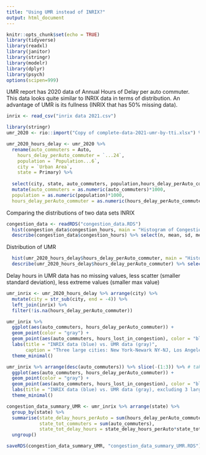 ```yaml
---
title: "Using UMR instead of INRIX?"
output: html_document
---
```


```r
knitr::opts_chunk$set(echo = TRUE)
library(tidyverse)
library(readxl)
library(janitor)
library(stringr)
library(modelr)
library(dplyr)
library(psych)
options(scipen=999)
```

UMR report has 2020 data of Annual Hours of Delay per auto commuter. This data looks quite similar to INRIX data in terms of distribution. An advantage of UMR is its fullness (INRIX that has 50% missing data). 

```r
inrix <- read_csv("inrix data 2021.csv")
```


```r
library(stringr)
umr_2020 <- rio::import("Copy of complete-data-2021-umr-by-tti.xlsx") %>% filter(Year == "2020")

umr_2020_hours_delay <- umr_2020 %>% 
  rename(auto_commuters = Auto,
    hours_delay_perAuto_commuter = `...24`, 
    population = `Population...6`, 
    city = `Urban Area`, 
    state = Primary) %>% 
  
  select(city, state, auto_commuters, population,hours_delay_perAuto_commuter ) %>% 
  mutate(auto_commuters = as.numeric(auto_commuters)*1000,
  population = as.numeric(population)*1000,
  hours_delay_perAuto_commuter = as.numeric(hours_delay_perAuto_commuter)) 

```

Comparing the distributions of two data sets INRIX
```r
congestion_data <- readRDS("congestion_data.RDS") 
  hist(congestion_data$congestion_hours, main = "Histogram of Congestion Hours using INRIX data", col = "lightblue", border = none)
  describe(congestion_data$congestion_hours) %>% select(n, mean, sd, median, min, max)
```

Distribution of UMR
```r
  hist(umr_2020_hours_delay$hours_delay_perAuto_commuter, main = "Histogram of Delay Hours using UMR data", col = "darkgreen", border = none)
  describe(umr_2020_hours_delay$hours_delay_perAuto_commuter) %>% select(n, mean, sd, median, min, max)
```


Delay hours in UMR data has no missing values, less scatter (smaller standard deviation), less extreme values (smaller max value)

```r
umr_inrix <- umr_2020_hours_delay %>% arrange(city) %>% 
  mutate(city = str_sub(city, end = -4)) %>% 
  left_join(inrix) %>% 
  filter(!is.na(hours_delay_perAuto_commuter)) 

umr_inrix %>% 
  ggplot(aes(auto_commuters, hours_delay_perAuto_commuter)) +
  geom_point(color = "gray") +
  geom_point(aes(auto_commuters, hours_lost_in_congestion), color = "blue") + 
  labs(title = "INRIX data (blue) vs. UMR data (gray)",
       caption = "Three large cities: New York-Newark NY-NJ, Los Angeles-Long Beach-Anaheim, Chicago IL") +
  theme_minimal()


```

```r

umr_inrix %>% arrange(desc(auto_commuters)) %>% slice(-(1:3)) %>% # take out 3 biggest cities with extreme values
  ggplot(aes(auto_commuters, hours_delay_perAuto_commuter)) +
  geom_point(color = "gray") +
  geom_point(aes(auto_commuters, hours_lost_in_congestion), color = "blue") + 
  labs(title = "INRIX data (blue) vs. UMR data (gray), excluding 3 largest cities") +
  theme_minimal()

```



```r
congestion_data_summary_UMR <- umr_inrix %>% arrange(state) %>% 
  group_by(state) %>% 
  summarise(state_delay_hours_perAuto = sum(hours_delay_perAuto_commuter),
            state_tot_commuters = sum(auto_commuters),
            state_tot_delay_hours = state_delay_hours_perAuto*state_tot_commuters) %>% select(-state_delay_hours_perAuto) %>% 
  ungroup() 

saveRDS(congestion_data_summary_UMR, "congestion_data_summary_UMR.RDS")
```

